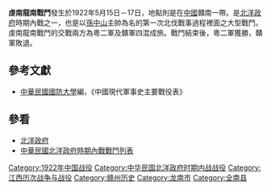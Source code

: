 {{vfd|bhvkjhg|date=2022/06/27}}
{{Infobox Military Conflict|
campaign=|
image=|
caption=|
conflict=虔南龍南戰鬥|
date=1922年5月15日－17日|
place=[[中國|中國]]贛南|
result=贛軍落敗|
combatant1=粵二軍一師|
combatant2=贛軍四混成旅| 
commander1=[[許崇智|許崇智]]、[[梁鴻楷|梁鴻楷]] |
commander2=[[張鳳歧|張鳳歧]]|
strength1=約8000人|
strength2=3000人|
casualties1=|
casualties2=|
}}
'''虔南龍南戰鬥'''發生於1922年5月15日－17日，地點則是在[[中國|中國]]贛南一帶。是[[北洋政府|北洋政府]]時期內戰之一，也是以[[孫中山|孫中山]]主帥為名的第一次北伐戰事過程裡面之大型戰鬥。虔南龍南戰鬥的交戰兩方為粵二軍及贛軍四混成旅。戰鬥結束後，粵二軍獲勝，贛軍敗退。
==參考文獻==
*[[中華民國|中華民國]][[國防大學_(臺灣)|國防大學]]編，《中國現代軍事史主要戰役表》
==參看==
*[[北洋政府|北洋政府]]
*[[中華民國北洋政府時期內戰戰鬥列表|中華民國北洋政府時期內戰戰鬥列表]]
{{War-stub}}

[[Category:1922年中国战役|Category:1922年中国战役]]
[[Category:中华民国北洋政府时期内战战役|Category:中华民国北洋政府时期内战战役]]
[[Category:江西历次战争与战役|Category:江西历次战争与战役]]
[[Category:赣州历史|Category:赣州历史]]
[[Category:龙南市|Category:龙南市]]
[[Category:全南县|Category:全南县]]